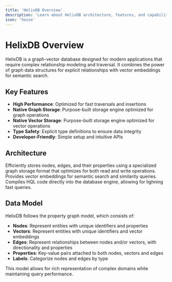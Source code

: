 ```yaml
---
title: 'HelixDB Overview'
description: 'Learn about HelixDB architecture, features, and capabilities'
icon: 'house'
---
```


# HelixDB Overview

HelixDB is a graph-vector database designed for modern applications that require complex relationship modeling and traversal. It combines the power of graph data structures for explicit relationships with vector embeddings for semantic search.

## Key Features

- **High Performance**: Optimized for fast traversals and insertions
- **Native Graph Storage**: Purpose-built storage engine optimized for graph operations
- **Native Vector Storage**: Purpose-built storage engine optimized for vector operations
- **Type Safety**: Explicit type definitions to ensure data integrity
- **Developer-Friendly**: Simple setup and intuitive APIs

## Architecture

<AccordionGroup>
  <Accordion title="Graph Layer">
    Efficiently stores nodes, edges, and their properties using a specialized graph storage format that optimizes for both read and write operations.
  </Accordion>
  <Accordion title="Vector Layer">
    Provides vector embeddings for semantic search and similarity queries.
  </Accordion>
  <Accordion title="Query Engine">
    Compiles HQL code directly into the database engine, allowing for lighning fast queries.
  </Accordion>
</AccordionGroup>

## Data Model

HelixDB follows the property graph model, which consists of:

- **Nodes**: Represent entities with unique identifiers and properties
- **Vectors**: Represent entities with unique identifiers and vector embeddings
- **Edges**: Represent relationships between nodes and/or vectors, with directionality and properties
- **Properties**: Key-value pairs attached to both nodes, vectors and edges
- **Labels**: Categorize nodes and edges by type

This model allows for rich representation of complex domains while maintaining query performance.


